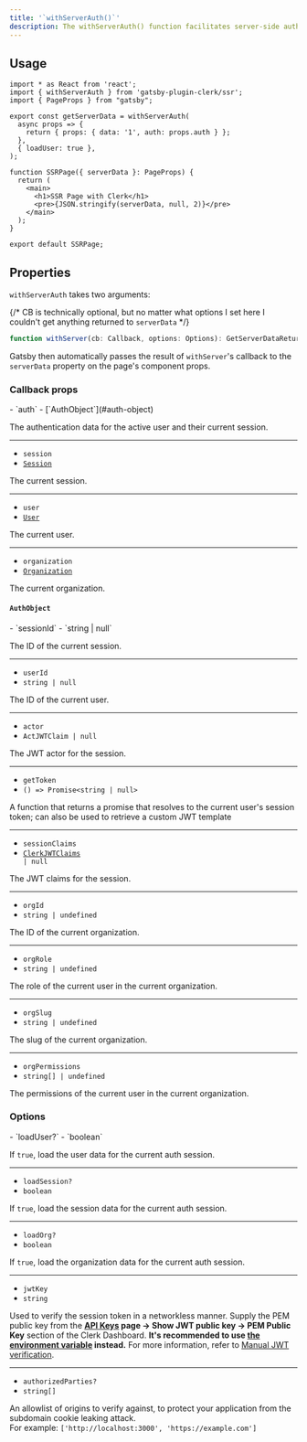 ```yaml
---
title: '`withServerAuth()`'
description: The withServerAuth() function facilitates server-side authentication and provides options for data retrieval and authorization control for Clerk Components in a Gatsby application.
---
```


## Usage

```tsx {{ prettier: false }}
import * as React from 'react';
import { withServerAuth } from 'gatsby-plugin-clerk/ssr';
import { PageProps } from "gatsby";

export const getServerData = withServerAuth(
  async props => {
    return { props: { data: '1', auth: props.auth } };
  },
  { loadUser: true },
);

function SSRPage({ serverData }: PageProps) {
  return (
    <main>
      <h1>SSR Page with Clerk</h1>
      <pre>{JSON.stringify(serverData, null, 2)}</pre>
    </main>
  );
}

export default SSRPage;
```

## Properties

`withServerAuth` takes two arguments:

{/* CB is technically optional, but no matter what options I set here I couldn't get anything returned to `serverData` */}

```typescript {{ prettier: false }}
function withServer(cb: Callback, options: Options): GetServerDataReturn;
```

Gatsby then automatically passes the result of `withServer`'s callback to the `serverData` property on the page's component props.

### Callback props

<Properties>
  - `auth`
  - [`AuthObject`](#auth-object)

  The authentication data for the active user and their current session.

  ---

  - `session`
  - [`Session`](#session)

  The current session.

  ---

  - `user`
  - [`User`](#user)

  The current user.

  ---

  - `organization`
  - [`Organization`](#organization)

  The current organization.
</Properties>

#### `AuthObject`

<Properties>
  - `sessionId`
  - `string | null`

  The ID of the current session.

  ---

  - `userId`
  - `string | null`

  The ID of the current user.

  ---

  - `actor`
  - `ActJWTClaim | null`

  The JWT actor for the session.

  ---

  - `getToken`
  - `() => Promise<string | null>`

  A function that returns a promise that resolves to the current user's session token; can also be used to retrieve a custom JWT template

  ---

  - `sessionClaims`
  - <code>[ClerkJWTClaims](/docs/backend-requests/resources/session-tokens#default-session-claims) | null</code>

  The JWT claims for the session.

  ---

  - `orgId`
  - `string | undefined`

  The ID of the current organization.

  ---

  - `orgRole`
  - `string | undefined`

  The role of the current user in the current organization.

  ---

  - `orgSlug`
  - `string | undefined`

  The slug of the current organization.

  ---

  - `orgPermissions`
  - `string[] | undefined`

  The permissions of the current user in the current organization.
</Properties>

### Options

<Properties>
  - `loadUser?`
  - `boolean`

  If `true`, load the user data for the current auth session.

  ---

  - `loadSession?`
  - `boolean`

  If `true`, load the session data for the current auth session.

  ---

  - `loadOrg?`
  - `boolean`

  If `true`, load the organization data for the current auth session.

  ---

  - `jwtKey`
  - `string`

  Used to verify the session token in a networkless manner. Supply the PEM public key from the **[API Keys](https://dashboard.clerk.com/last-active?path=api-keys) page -> Show JWT public key -> PEM Public Key** section of the Clerk Dashboard. **It's recommended to use [the environment variable](/docs/deployments/clerk-environment-variables) instead.** For more information, refer to [Manual JWT verification](/docs/backend-requests/handling/manual-jwt).

  ---

  - `authorizedParties?`
  - `string[]`

  An allowlist of origins to verify against, to protect your application from the subdomain cookie leaking attack.<br />For example: `['http://localhost:3000', 'https://example.com']`
</Properties>
